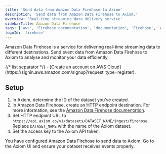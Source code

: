 ```yaml
---
title: 'Send data from Amazon Data Firehose to Axiom'
description: 'Send data from Amazon Data Firehose to Axiom.'
overview: 'Real-time streaming data delivery service'
sidebarTitle: Amazon Data Firehose
tags: ['aws', 'Firehose documentation', 'documentation', 'Firehose', 'Axiom', 'container logging', 'fluentd', 'fluentbit', 'real-time analysis']
logoId: 'firehose'
---
```



Amazon Data Firehose is a service for delivering real-time streaming data to different destinations. Send event data from Amazon Data Firehose to Axiom to analyse and monitor your data efficiently.

<AwsDisclaimer />

<Prerequisites />
{/* list separator */}
- [Create an account on AWS Cloud](https://signin.aws.amazon.com/signup?request_type=register).

## Setup

1. In Axiom, determine the ID of the dataset you’ve created.
1. In Amazon Data Firehose, create an HTTP endpoint destination. For more information, see the [Amazon Data Firehose documentation](https://docs.aws.amazon.com/firehose/latest/dev/create-destination.html#create-destination-http).
1. Set HTTP endpoint URL to `https://api.axiom.co/v1/datasets/DATASET_NAME/ingest/firehose`. Replace `DATASET_NAME` with the name of the Axiom dataset.
1. Set the access key to the Axiom API token.

You have configured Amazon Data Firehose to send data to Axiom. Go to the Axiom UI and ensure your dataset receives events properly.
